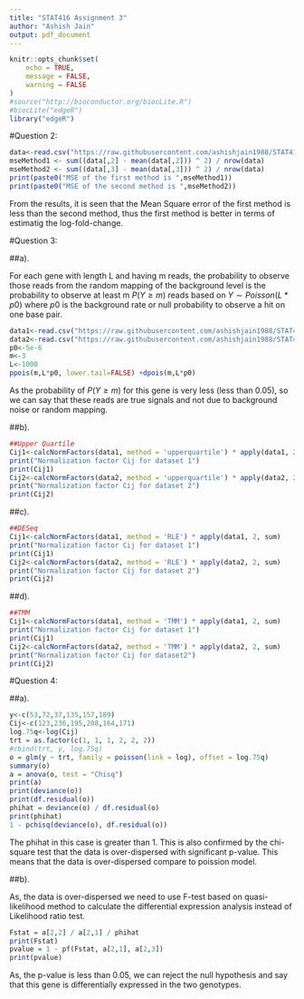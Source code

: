 ```yaml
---
title: "STAT416 Assignment 3"
author: "Ashish Jain"
output: pdf_document
---
```


```r
knitr::opts_chunk$set(
    echo = TRUE,
    message = FALSE,
    warning = FALSE
)
#source("http://bioconductor.org/biocLite.R") 
#biocLite("edgeR")
library("edgeR")
```

#Question 2:
```r
data<-read.csv("https://raw.githubusercontent.com/ashishjain1988/STAT416/master/HW3/hwk3_2.csv")
mseMethod1 <- sum((data[,2] - mean(data[,2])) ^ 2) / nrow(data)
mseMethod2 <- sum((data[,3] - mean(data[,3])) ^ 2) / nrow(data)
print(paste0("MSE of the first method is ",mseMethod1))
print(paste0("MSE of the second method is ",mseMethod2))
```

From the results, it is seen that the Mean Square error of the first method is less than the second method, thus the first method is better in terms of estimatig the log-fold-change.

#Question 3:

##a).

For each gene with length L and having m reads, the probability to observe those reads from the random mapping of the background level is the probability to observe at least m $P(Y \geq m)$ reads based on $Y \sim Poisson(L*p0)$ where $p0$ is the background rate or null probability to observe a hit on one base pair.

```r
data1<-read.csv("https://raw.githubusercontent.com/ashishjain1988/STAT416/master/HW3/hwk3_31.csv")
data2<-read.csv("https://raw.githubusercontent.com/ashishjain1988/STAT416/master/HW3/hwk3_32.csv")
p0<-5e-6
m<-3
L<-1000
ppois(m,L*p0, lower.tail=FALSE) +dpois(m,L*p0)
```

As the probability of $P(Y \ge m)$ for this gene is very less (less than 0.05), so we can say that these reads are true signals and not due to background noise or random mapping.

##b).
```r
##Upper Quartile
Cij1<-calcNormFactors(data1, method = 'upperquartile') * apply(data1, 2, sum)
print("Normalization factor Cij for dataset 1")
print(Cij1)
Cij2<-calcNormFactors(data2, method = 'upperquartile') * apply(data2, 2, sum)
print("Normalization factor Cij for dataset 2")
print(Cij2)
```


##c).
```r
##DESeq
Cij1<-calcNormFactors(data1, method = 'RLE') * apply(data1, 2, sum)
print("Normalization factor Cij for dataset 1")
print(Cij1)
Cij2<-calcNormFactors(data2, method = 'RLE') * apply(data2, 2, sum)
print("Normalization factor Cij for dataset 2")
print(Cij2)
```

##d).
```r
##TMM
Cij1<-calcNormFactors(data1, method = 'TMM') * apply(data1, 2, sum)
print("Normalization factor Cij for dataset 1")
print(Cij1)
Cij2<-calcNormFactors(data2, method = 'TMM') * apply(data2, 2, sum)
print("Normalization factor Cij for dataset2")
print(Cij2)
```

#Question 4:

##a).
```r
y<-c(53,72,37,135,157,189)
Cij<-c(123,236,195,208,164,171)
log.75q<-log(Cij)
trt = as.factor(c(1, 1, 1, 2, 2, 2))
#cbind(trt, y, log.75q)
o = glm(y ~ trt, family = poisson(link = log), offset = log.75q)
summary(o)
a = anova(o, test = "Chisq")
print(a)
print(deviance(o))
print(df.residual(o))
phihat = deviance(o) / df.residual(o)
print(phihat)
1 - pchisq(deviance(o), df.residual(o))
```

The phihat in this case is greater than 1. This is also confirmed by the chi-square test that the data is over-dispersed with significant p-value. This means that the data is over-dispersed compare to poission model.

##b).

As, the data is over-dispersed we need to use F-test based on quasi-likelihood method to calculate the differential expression analysis instead of Likelihood ratio test.
```r
Fstat = a[2,2] / a[2,1] / phihat
print(Fstat)
pvalue = 1 - pf(Fstat, a[2,1], a[2,3])
print(pvalue)
```

As, the p-value is less than 0.05, we can reject the null hypothesis and say that this gene is differentially expressed in the two genotypes.
